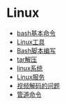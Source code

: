 =Linux=
* [[./shell|bash基本命令]]
* [[./tools|Linux工具]]
* [[./bash|Bash脚本编写]]
* [[./tar|tar解压]]
* [[./linux_operation|linux系统]]
* [[./deamon|Linux服务]]
* [[./video_code|视频解码的问题]]
* [[./pipe|管道命令]]
